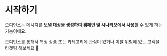 <!-- ---
title: "시작하기"
--- -->
# 시작하기

오디언스는 메시지를 **보낼 대상을 생성하여 캠페인 및 시나리오에서 사용**할 수 있게 하는 기능이에요.

오디언스를 통해서 특정 상품 또는 카테고리에 관심이 있거나 이탈 위험에 있는 고객을 타겟팅 해보세요 🎯